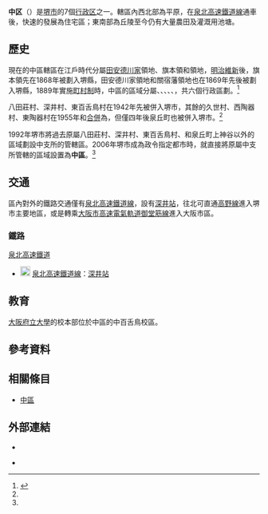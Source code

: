
{{日本區
| 自治體名=中區
| 圖像=[[File:Suearata-jinja1.jpg|240px]]
| 圖像說明=[[陶荒田神社|陶荒田神社]]（[[陶器|陶器]]大宮）{{Infobox mapframe|frame-width=240|zoom=11}}
| 日文原名=中区
| 平假名=なかく
| 羅馬字拼音=Naka-ku
| 區章=
| 都道府縣=大阪府
| 市=堺市
| 支廳=
| 編號=27142-0
| 面積=17.94
| 邊界未定=
| 人口=123,786<ref>{{Cite web| url=http://www.city.sakai.lg.jp/shisei/tokei/suikei.html| title=推計人口・世帯数| date=2017-12-15| publisher=堺市政府| accessdate=2017-12-16| language=ja| archive-date=2017-12-08| archive-url=https://web.archive.org/web/20171208174827/http://www.city.sakai.lg.jp/shisei/tokei/suikei.html| dead-url=no}}</ref>
| 統計時間=2017年12月1日
| 自治體=堺市（[[北区_(堺市)|北区]]、[[東區_(堺市)|東区]]、[[南区_(堺市)|南区]]、[[西区_(堺市)|西区]]）、[[大阪狭山市|大阪狭山市]]
| 樹= 
| 花= 
| 其他象徵物=
| 其他象徵=
| 郵遞區號=599-8236
| 所在地=中区深井澤町2470番地7<br>{{coord|34|31|42.02|N|135|29|55.08|E|type:adm3rd_region:JP|display=inline}}<br />[[File:Naka-w,Sakai-c.jpg|170px]]
| 電話號碼=72-270-8181
| 外部連結=http://www.city.sakai.lg.jp/naka
| 經度=
| 緯度=
| 地圖=Location of Naka ward Sakai city Osaka prefecture Japan.svg
| 註記=
}}
'''中区'''（{{jpn|j=中区|hg=なかく|rm=Naka ku|f=y}}）是[[堺市|堺市]]的7個[[行政区|行政区]]之一。轄區內西北部為平原，在[[泉北高速鐵道線|泉北高速鐵道線]]通車後，快速的發展為住宅區；東南部為丘陵至今仍有大量農田及灌溉用池塘。

== 歷史 ==
現在的中區轄區在江戶時代分屬[[田安德川家|田安德川家]]領地、旗本領和{{Tsl|ja|関宿藩|關宿藩}}領地，[[明治維新|明治維新]]後，旗本領先在1868年被劃入堺縣，田安德川家領地和關宿藩領地也在1869年先後被劃入堺縣，1889年實施[[町村制|町村制]]時，中區的區域分屬{{tsl|ja|八田荘村|八田莊村}}、{{tsl|ja|深井村|深井村 (日本)|深井村}}、{{tsl|ja|東百舌鳥村}}、{{tsl|ja|久世村 (大阪府)|久世村 (大阪府)|久世村}}、{{tsl|ja|西陶器村}}、{{tsl|ja|東陶器村}}，共六個行政區劃。<ref name="History">{{Cite web| url=http://www.city.sakai.lg.jp/naka/kunitsuite/rekishi.html| title=区の歴史| date=2012-12-19| accessdate=2017-12-20| language=ja| publisher=堺市中區公所| archive-url=https://web.archive.org/web/20171222051340/http://www.city.sakai.lg.jp/naka/kunitsuite/rekishi.html| archive-date=2017-12-22| dead-url=yes}}</ref>

八田莊村、深井村、東百舌鳥村在1942年先被併入堺市，其餘的久世村、西陶器村、東陶器村在1955年和{{tsl|ja|上神谷村}}[[市町村合併|合併]]為{{Tsl|ja|泉ヶ丘町|泉丘町}}，但僅四年後泉丘町也被併入堺市。<ref name="History"/>

1992年堺市將過去原屬八田莊村、深井村、東百舌鳥村、和泉丘町上神谷以外的區域劃設中支所的管轄區。2006年堺市成為政令指定都市時，就直接將原屬中支所管轄的區域設置為'''中區'''。<ref name="History"/>

== 交通 ==
區內對外的鐵路交通僅有[[泉北高速鐵道線|泉北高速鐵道線]]，設有[[深井站|深井站]]，往北可直通[[高野線|高野線]]進入堺市主要地區，或是轉乘[[大阪市高速電氣軌道|大阪市高速電氣軌道]][[御堂筋線|御堂筋線]]進入大阪市區。
=== 鐵路 ===
; [[泉北高速鐵道|泉北高速鐵道]]
* [[File:Number_prefix_Semboku_Rapid_Railway_line.png|20px]] [[泉北高速鐵道線|泉北高速鐵道線]]：[[深井站|深井站]]

== 教育 ==
[[大阪府立大學|大阪府立大學]]的校本部位於中區的中百舌鳥校區。

== 參考資料 ==
{{Reflist}}

== 相關條目 ==
{{Commonscat|Naka-ku, Sakai}}
* [[中區|中區]]

== 外部連結 ==
* {{Osmrelation|358779}}
* {{Ja}} {{official website}}

{{大阪府}}